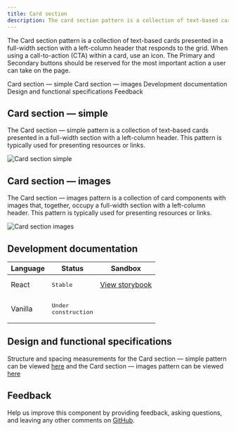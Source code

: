 ```yaml
---
title: Card section
description: The card section pattern is a collection of text-based cards presented in a full-width section with a left-column header that responds to the grid. When using a call-to-action (CTA) within a card, use an icon. The Primary and Secondary buttons should be reserved for the most important action a user can take on the page.
---
```


<PageDescription>

The Card section pattern is a collection of text-based cards presented in a full-width section with a left-column header that responds to the grid. When using a call-to-action (CTA) within a card, use an icon. The Primary and Secondary buttons should be reserved for the most important action a user can take on the page.

</PageDescription>

<AnchorLinks>

<AnchorLink>Card section &mdash; simple</AnchorLink>
<AnchorLink>Card section &mdash; images</AnchorLink>
<AnchorLink>Development documentation</AnchorLink>
<AnchorLink>Design and functional specifications</AnchorLink>
<AnchorLink>Feedback</AnchorLink>

</AnchorLinks>

## Card section &mdash; simple
The Card section &mdash; simple pattern is a collection of text-based cards presented in a full-width section with a left-column header. This pattern is typically used for presenting resources or links.

![Card section simple](../../images/pattern/card-section-simple.jpg)

## Card section &mdash; images
The Card section &mdash; images pattern is a collection of card components with images that, together, occupy a full-width section with a left-column header. This pattern is typically used for presenting resources or links.

![Card section images](../../images/pattern/card-section-images.jpg)


## Development documentation

| Language      | Status        | Sandbox                                                                              |
| ------------- | -----------   | ------------------------------------------------------------------------             |
| React         | <div><span class="bx--tag bx--tag--green"><pre>Stable</pre></span></div>        | <a href="https://ibmdotcom-react.mybluemix.net/?path=/story/components-cardsectionsimple--default" target="_blank">View storybook</a>     |
| Vanilla       | <div><span class="bx--tag bx--tag--cool-gray"><pre>Under construction</pre></span></div>  |

## Design and functional specifications

Structure and spacing measurements for the Card section &mdash; simple pattern can be viewed <a href="https://ibm.box.com/s/6prfrgt7dftdg47ejy3q3m4x7h47kbmo" target="_blank">here</a> and the Card section &mdash; images pattern can be viewed <a href="https://ibm.box.com/s/u4acyo9oeqya8xidimxtidh8k8y08fza" target="_blank">here</a>

## Feedback

Help us improve this component by providing feedback, asking questions, and leaving any other comments on <a href="https://github.com/carbon-design-system/ibm-dotcom-library" target="_blank">GitHub</a>.
